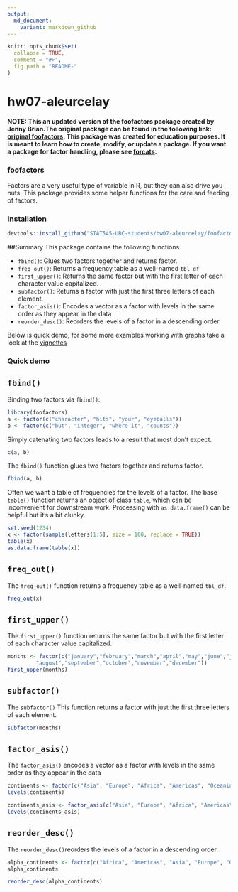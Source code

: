 ```yaml
---
output:
  md_document:
    variant: markdown_github
---
```


<!-- README.md is generated from README.Rmd. Please edit that file -->

```r
knitr::opts_chunk$set(
  collapse = TRUE,
  comment = "#>",
  fig.path = "README-"
)
```

# hw07-aleurcelay

**NOTE: This an updated version of the foofactors package created by Jenny Brian.The original package can be found in the following link: [original foofactors](https://github.com/jennybc/foofactors). This package was created for education purposes. It is meant to learn how to create, modify, or update a package. If you want a package for factor handling, please see [forcats](https://cran.r-project.org/package=forcats).**

### foofactors

Factors are a very useful type of variable in R, but they can also drive you nuts. This package provides some helper functions for the care and feeding of factors.

### Installation

```r
devtools::install_github("STAT545-UBC-students/hw07-aleurcelay/foofactors")
```

##Summary
This package contains the following functions.

* `fbind()`: Glues two factors together and returns factor.
* `freq_out()`: Returns a frequency table as a well-named `tbl_df`
* `first_upper()`: Returns the same factor but with the first letter of each character value capitalized. 
* `subfactor()`: Returns a factor with just the first three letters of each element. 
* `factor_asis()`: Encodes a vector as a factor with levels in the same order as they appear in the data
* `reorder_desc()`: Reorders the levels of a factor in a descending order. 


Below is quick demo, for some more examples working with graphs take a look at the [vignettes](http://rpubs.com/aleurcelay/440302) 
  
### Quick demo

## `fbind()`

Binding two factors via `fbind()`:

```r
library(foofactors)
a <- factor(c("character", "hits", "your", "eyeballs"))
b <- factor(c("but", "integer", "where it", "counts"))
```

Simply catenating two factors leads to a result that most don't expect.

```r
c(a, b)
```

The `fbind()` function glues two factors together and returns factor.

```r
fbind(a, b)
```

Often we want a table of frequencies for the levels of a factor. The base `table()` function returns an object of class `table`, which can be inconvenient for downstream work. Processing with `as.data.frame()` can be helpful but it's a bit clunky.

```r
set.seed(1234)
x <- factor(sample(letters[1:5], size = 100, replace = TRUE))
table(x)
as.data.frame(table(x))
```

## `freq_out()`

The `freq_out()` function returns a frequency table as a well-named `tbl_df`:

```r
freq_out(x)
```

## `first_upper()`

The `first_upper()` function returns the same factor but with the first letter of each character value capitalized.

```r
months <- factor(c("january","february","march","april","may","june","july",
         "august","september","october","november","december"))
first_upper(months)
```

## `subfactor()`

The `subfactor()` This function returns a factor with just the first three letters of each element.

```r
subfactor(months)
```

## `factor_asis()`

The `factor_asis()` encodes a vector as a factor with levels in the same order as they appear in the data

```r
continents <- factor(c("Asia", "Europe", "Africa", "Americas", "Oceania"))
levels(continents)

continents_asis <- factor_asis(c("Asia", "Europe", "Africa", "Americas", "Oceania"))
levels(continents_asis)
```

## `reorder_desc()`

The `reorder_desc()`reorders the levels of a factor in a descending order. 

```r
alpha_continents <- factor(c("Africa", "Americas", "Asia", "Europe", "Oceania"))
alpha_continents

reorder_desc(alpha_continents)
```

